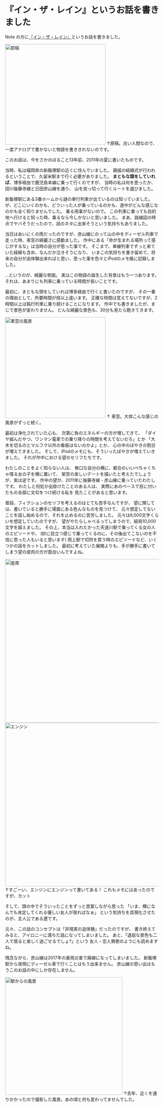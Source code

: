 
# 『イン・ザ・レイン』というお話を書きました

Note の方に[『イン・ザ・レイン』](https://note.com/kitadakyou/n/ncd602882ddcc)というお話を書きました。

<img src='/img/blog/afterwards-of-in-the-rain/348354e8-8aa7-73c9-3ac9-9d18278e36d7.webp' alt="原稿" title="原稿" width={450} height="329" decoding="async" loading="lazy" /> 
↑原稿。古い人間なので、一度アナログで書かないと物語を書ききれないのです。

このお話は、今をさかのぼること13年前、2011年の夏に書いたものです。

当時、私は福岡県の新飯塚駅の近くに住んでいました。
親戚の結婚式が行われるということで、久留米駅まで行く必要がありました。
**まともな頭をしていれば**、博多経由で鹿児島本線に乗って行くのですが、
当時の私は何を思ったか、田川後藤寺線と日田彦山線を通り、
山を突っ切って行くルートを選びました。

新飯塚駅にある3番ホームから謎の単行列車が出ているのは知っていました。
が、どこにいくのかも、どういった人が乗っているのかも、道中がどんな感じなのかも全く知りませんでした。
乗る用事がないので。
この列車に乗っても目的地へ行けると知った時、乗るなら今しかないと思いました。
まあ、路線図の時点でヤバそうだったので、話のネタに出来そうという気持ちもありました。

当日はあいにくの雨だったのですが、彦山線にのって山の中をディーゼル列車で走った時、車窓の綺麗さに感動ました。
作中にある「命が生まれる場所って感じがするな」は当時の自分が思った事です。
そこまで、単線列車でずっと来ていた経緯も含め、なんだか泣きそうになり、
いまこの気持ちを書き留めて、将来の自分が追体験出来ればと思い、思った事を色々とiPodのメモ帳に記録しました。

…というのが、綺麗な側面。
実はこの物語の誕生した背景はもう一つあります。
それは、あまりにも列車に乗っている時間が長いことです。

最初に、まともな頭をしていれば博多経由で行くと書いたのですが、
その一番の理由として、所要時間が倍以上違います。
正確な時間は覚えてないですが、2時間以上は鈍行列車に乗り続けることになります。
作中でも書きましたが、まじで景色が変わりません。
どんな綺麗な景色も、30分も見たら飽きてきます。

<img src='/img/blog/afterwards-of-in-the-rain/2e8af4f3-cc24-037f-da2a-4108ebe98a64.webp' alt="車窓の風景" title="車窓の風景" width={450} height="329" decoding="async" loading="lazy" /> 
↑ 車窓。大体こんな感じの風景がずっと続く。

最初は浄化されていた心も、
次第に負のエネルギーの方が増してきて、
「ダイヤ組んだやつ、ワンマン電車での乗り降りの時間を考えてないだろ」とか
「大木を切るのとマルフク以外の看板はないのかよ」とか、
心の中のぼやきの割合が増えてきました。
そして、iPodのメモにも、そういったぼやきが増えていきました。
それが作中における望のセリフたちです。

わたしのことをよく知らない人は、
無口な自分の横に、都合のいいぺちゃくちゃ喋る女の子を横に置いて、
架空の楽しいデートを描いたと考えたでしょうが、実は逆です。
作中の望が、2011年に後藤寺線・彦山線に乗っていたわたしです。
わたしと何処か出掛けたことのある人は、
実際にあのペースで目に付いたもの全部に文句をつけ続ける私を
見たことがあると思います。

普段、フィクションのセリフを考えるのはとても苦手なんですが、
望に関しては、書いていると勝手に場面にある色んなものを見つけて、
元々想定してないことを話し始めるので、それを止めるのに苦労しました。
元々は6,000文字くらいを想定していたのですが、
望がやたらしゃべるってしまうので、結局10,000文字を超えました。
その上、本当は入れたかった天道川駅で乗ってくる女の人のエピソードや、
(妙に目立つ感じで乗ってくるのに、その後出てこないのを不信に思った人もいると思います)
雨上駅で切符を買う時のエピソードなど、いくつかの話をカットしました。
最初に考えていた展開よりも、手が勝手に書いてしまう望の皮肉の方が面白いんですよね。

<img src='/img/blog/afterwards-of-in-the-rain/a3849127-7315-7950-2099-bac07b8bb937.webp' alt="座席" title="座席" width={476} height="534" decoding="async" loading="lazy" /> 
<img src='/img/blog/afterwards-of-in-the-rain/3a4a080f-8553-45e7-67e6-4cc0d7e85de7.jpg' alt="エンジン" title="エンジン" width={476} height="534" decoding="async" loading="lazy" /> 
↑すごーい、エンジンにエンジンって書いてある！
これもメモにはあったのですが、カット

そして、頭の中でそういったことをずっと思案しながら思った
「いま、横になんでも肯定してくれる優しい友人が居ればなぁ」
という気持ちを具現化させたのが、主人公である遼です。

元々、この話のコンセプトは「非現実の追体験」だったのですが、
書き終えてみると、アイロニーに満ちた話になってしまいました。
あと、「退屈な景色も二人で居ると楽しく過ごせるでしょ?」という
友人・恋人賛歌のようにも読めますね。

残念ながら、彦山線は2017年の豪雨災害で廃線になってしまいました。
新飯塚駅から夜明にディーゼル車で行くことはもう出来ません。
彦山線の思い出はもうこのお話の中にしか存在しません。

<img src='/img/blog/afterwards-of-in-the-rain/2b3b8059-c5f4-42bf-02eb-0620c47421a5.webp' alt="駅からの風景" title="駅からの風景" width={450} height="384" decoding="async" loading="lazy" /> 
↑去年、近くを通りかかったので撮影した風景。あの頃と何も変わってませんでした。

